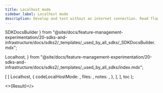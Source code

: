 ```yaml
---
title: Localhost mode
sidebar_label: Localhost mode
description: Develop and test without an internet connection. Read flag and segment definitions from a file.
---
```


  SDKDocsBuilder
} from "@site/docs/feature-management-experimentation/20-sdks-and-infrastructure/docs/sdks2/_templates/_used_by_all_sdks/_SDKDocsBuilder.mdx";

  Localhost,
} from "@site/docs/feature-management-experimentation/20-sdks-and-infrastructure/docs/sdks2/_templates/_used_by_all_sdks/index.mdx";



  [
    [
      Localhost,
      {
        codeLocalHostMode: <LocalhostMode />,
        files: <Files />,
        notes: <Notes />,
      },
    ],
  ],
  toc
);

<>{Result}</>